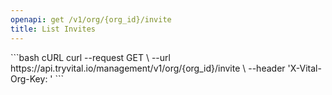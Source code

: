 ```yaml
---
openapi: get /v1/org/{org_id}/invite
title: List Invites
---
```



<OrgManagementAPI />


<RequestExample>
```bash cURL
curl --request GET \
  --url https://api.tryvital.io/management/v1/org/{org_id}/invite \
  --header 'X-Vital-Org-Key: <api-key>'
```
</RequestExample>
